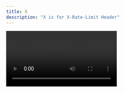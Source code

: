 ```yaml
---
title: X
description: "X is for X-Rate-Limit Header"
---
```


<Video id="XG8nJDWu3a0" />

When using an API you never want to let your users flood you with requests that you can’t process in time. So Netlify has built in controls to limit how many times a users can make API requests per minute. Leaving your site free of any disastrous mishaps!